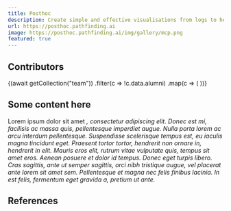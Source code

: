 ```yaml
---
title: Posthoc
description: Create simple and effective visualisations from logs to help you understand search.
url: https://posthoc.pathfinding.ai
image: https://posthoc.pathfinding.ai/img/gallery/mcp.png
featured: true
---
```



## Contributors

<Grid class="not-prose my-4">
  {(await getCollection("team"))
    .filter(c => !c.data.alumni)
    .map(c => (
      <TeamItem member={c.data} />
    ))}
</Grid>

## Some content here

Lorem ipsum dolor sit amet <Cite source="antsfeld12" />, consectetur adipiscing elit.
Donec est mi, facilisis ac massa quis, pellentesque imperdiet augue. Nulla porta
lorem ac arcu interdum pellentesque. Suspendisse scelerisque tempus est, eu
iaculis magna tincidunt eget. Praesent tortor tortor, hendrerit non ornare in,
hendrerit in elit. Mauris eros elit, rutrum vitae vulputate quis, tempus sit
amet eros. Aenean posuere et dolor id tempus. Donec eget turpis libero. Cras
sagittis, ante ut semper sagittis, orci nibh tristique augue, vel placerat ante
lorem sit amet sem. Pellentesque et magna nec felis finibus lacinia. In est
felis, fermentum eget gravida a, pretium ut ante.

## References

<Cite source="antsfeld12" variant="block" />
